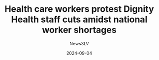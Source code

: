 ---
title: Health care workers protest Dignity Health staff cuts amidst national worker shortages
featuredImg: "/post_imgs/2024/Dignity.png"
type: "News Article"
url: "https://news3lv.com/news/local/health-care-workers-protest-dignity-health-staff-cuts-amidst-national-worker-shortages"
excerpt: Representing the health care workers, SEIU 1107 hosted a gathering to protest planned staffing cuts among three Dignity Health St. Rose Dominican hospitals. SEIU advertised the event as a candlelight service to honor “the lives at risk from management's reckless staffing cuts.”
date: 2024-09-04
author: News3LV
tags:
  - Member Strength
  - Safe Staffing
  - Dignity St. Rose
---